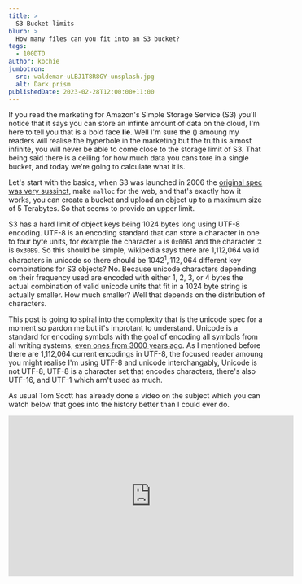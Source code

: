 ```yaml
---
title: >
  S3 Bucket limits
blurb: >
  How many files can you fit into an S3 bucket?
tags:
  - 100DTO
author: kochie
jumbotron:
  src: waldemar-uLBJ1T8R8GY-unsplash.jpg
  alt: Dark prism
publishedDate: 2023-02-28T12:00:00+11:00
---
```


If you read the marketing for Amazon's Simple Storage Service (S3) you'll notice
that it says you can store an infinte amount of data on the cloud, I'm here to
tell you that is a bold face **lie**. Well I'm sure the () amoung my readers
will realise the hyperbole in the marketing but the truth is almost infinite,
you will never be able to come close to the storage limit of S3. That being said
there is a ceiling for how much data you cans tore in a single bucket, and today
we're going to calculate what it is.

Let's start with the basics, when S3 was launched in 2006 the
[original spec was very sussinct](https://aws.amazon.com/blogs/aws/amazon-s3-path-deprecation-plan-the-rest-of-the-story/),
make `malloc` for the web, and that's exactly how it works, you can create a
bucket and upload an object up to a maximum size of 5 Terabytes. So that seems
to provide an upper limit.

S3 has a hard limit of object keys being 1024 bytes long using UTF-8 encoding.
UTF-8 is an encoding standard that can store a character in one to four byte
units, for example the character `a` is `0x0061` and the character `ス` is
`0x30B9`. So this should be simple, wikipedia says there are 1,112,064 valid
characters in unicode so there should be $1042^1,112,064$ different key
combinations for S3 objects? No. Because unicode characters depending on their
frequency used are encoded with either 1, 2, 3, or 4 bytes the actual
combination of valid unicode units that fit in a 1024 byte string is actually
smaller. How much smaller? Well that depends on the distribution of characters.

This post is going to spiral into the complexity that is the unicode spec for a
moment so pardon me but it's improtant to understand. Unicode is a standard for
encoding symbols with the goal of encoding all symbols from all writing systems,
[even ones from 3000 years ago](https://www.neh.gov/humanities/2018/winter/feature/texting-in-ancient-mayan-hieroglyphs).
As I mentioned before there are 1,112,064 current encodings in UTF-8, the
focused reader amoung you might realise I'm using UTF-8 and unicode
interchangably, Unicode is not UTF-8, UTF-8 is a character set that encodes
characters, there's also UTF-16, and UTF-1 which arn't used as much.

As usual Tom Scott has already done a video on the subject which you can watch
below that goes into the history better than I could ever do.

<iframe
  width="560"
  height="315"
  src="https://www.youtube-nocookie.com/embed/MijmeoH9LT4"
  title="YouTube video player"
  frameborder="0"
  allow="accelerometer; autoplay; clipboard-write; encrypted-media; gyroscope; picture-in-picture; web-share"
  allowfullscreen
></iframe>
